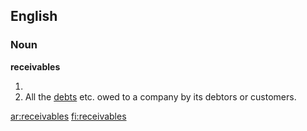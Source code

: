 ==English==
===Noun===
'''receivables'''
# {{plural of|receivable}}
# All the [[debt]]s etc. owed to a company by its debtors or customers.

[[ar:receivables]]
[[fi:receivables]]